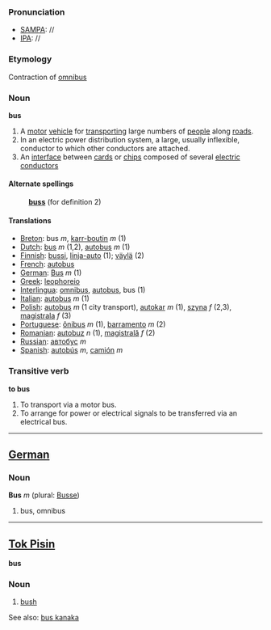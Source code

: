===Pronunciation===
*[[w:SAMPA|SAMPA]]: //
*[[w:IPA|IPA]]: //

===Etymology===
Contraction of [[omnibus]]

===Noun===
'''bus'''

# A [[motor]] [[vehicle]] for [[transport]]ing large numbers of [[people]] along [[road]]s.
# In an electric power distribution system, a large, usually inflexible, conductor to which other conductors are attached.
# An [[interface]] between [[card]]s or [[chip]]s composed of several [[electric]] [[conductor]]s

====Alternate spellings====
:'''[[buss]]''' (for definition 2)

====Translations====
*[[Breton]]: bus ''m'', [[karr-boutin]] ''m'' (1)
*[[Dutch]]: [[bus]] ''m'' (1,2), [[autobus]] ''m'' (1)
*[[Finnish]]: [[bussi]], [[linja-auto]] (1); [[väylä]] (2)
*[[French]]: [[autobus]]
*[[German]]: [[Bus#German|Bus]] ''m'' (1)
*[[Greek]]: [[leophoreio]]
*[[Interlingua]]: [[omnibus]], [[autobus]], bus (1)
*[[Italian]]: [[autobus]] ''m'' (1)
*[[Polish]]: [[autobus]] ''m'' (1 city transport), [[autokar]] ''m'' (1), [[szyna]] ''f'' (2,3), [[magistrala]] ''f'' (3)
*[[Portuguese]]: [[ônibus]] ''m'' (1), [[barramento]] ''m'' (2)
*[[Romanian]]: [[autobuz]] ''n'' (1), [[magistrală]] ''f'' (2)
*[[Russian]]: [[автобус]] ''m''
*[[Spanish]]: [[autobús]] ''m'', [[camión]] ''m''

===Transitive verb===
'''to bus'''

# To transport via a motor bus.
# To arrange for power or electrical signals to be transferred via an electrical bus.
----

==[[German]]==

===Noun===
'''Bus''' ''m'' (plural: [[Busse]])

# bus, omnibus

----
==[[Tok Pisin]]==

'''bus'''

===Noun===

# [[bush]]

See also: [[bus kanaka]]